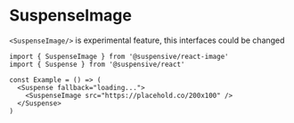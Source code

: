 
# SuspenseImage

<Callout type='experimental'>

`<SuspenseImage/>` is experimental feature, this interfaces could be changed

</Callout>

```tsx /SuspenseImage/
import { SuspenseImage } from '@suspensive/react-image'
import { Suspense } from '@suspensive/react'

const Example = () => (
  <Suspense fallback="loading...">
    <SuspenseImage src="https://placehold.co/200x100" />
  </Suspense>
)
```
